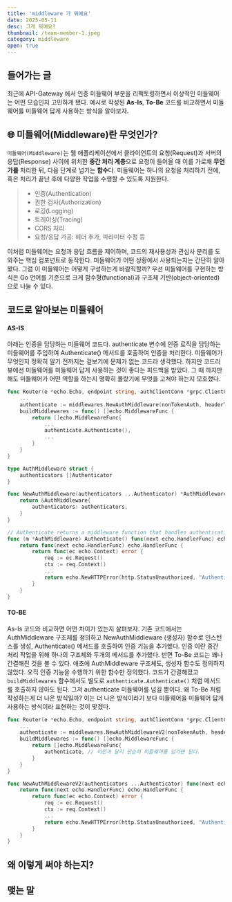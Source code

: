 ```yaml
---
title: 'middleware 가 뭐예요'
date: 2025-05-11
desc: 그게 뭐예요?
thumbnail: /team-member-1.jpeg
category: middleware
open: true
---
```


## 들어가는 글

최근에 API-Gateway 에서 인증 미들웨어 부분을 리팩토링하면서 이상적인 미들웨어는 어떤 모습인지 고민하게 됐다.
예시로 작성된 **As-Is**, **To-Be** 코드를 비교하면서 미들웨어를 미들웨어 답게 사용하는 방식을 알아보자.

## 🌐 미들웨어(Middleware)란 무엇인가?

`미들웨어(Middleware)`는 웹 애플리케이션에서 클라이언트의 요청(Request)과 서버의 응답(Response) 사이에 위치한 **중간 처리 계층**으로 요청이 들어올 때 이를 가로채 **무언가를** 처리한 뒤, 다음 단계로 넘기는 **함수**다.
미들웨어는 하나의 요청을 처리하기 전에, 혹은 처리가 끝난 후에 다양한 작업을 수행할 수 있도록 지원한다.

> - 인증(Authentication)
> - 권한 검사(Authorization)
> - 로깅(Logging)
> - 트레이싱(Tracing)
> - CORS 처리
> - 요청/응답 가공: 헤더 추가, 파라미터 수정 등

이처럼 미들웨어는 요청과 응답 흐름을 제어하며, 코드의 재사용성과 관심사 분리를 도와주는 핵심 컴포넌트로 동작한다.
미들웨어가 어떤 상황에서 사용되는지는 간단히 알아봤다. 그럼 이 미들웨어는 어떻게 구성하는게 바람직할까?
우선 미들웨어를 구현하는 방식은 Go 언어를 기준으로 크게 함수형(functional)과 구조체 기반(object-oriented)으로 나눌 수 있다.

## 코드로 알아보는 미들웨어

#### AS-IS

아래는 인증을 담당하는 미들웨어 코드다. authenticate 변수에 인증 로직을 담당하는 미들웨어를 주입하여 Authenticate() 메서드를 호출하여 인증을 처리한다.
미들웨어가 무엇인지 정확히 알기 전까지는 겉보기에 문제가 없는 코드라 생각했다.
하지만 코드리뷰에선 미들웨어를 미들웨어 답게 사용하는 것이 좋다는 피드백을 받았다.
그 때 까지만 해도 미들웨어가 어떤 역할을 하는지 명확히 몰랐기에 무엇을 고쳐야 하는지 모호했다.

```go
func Router(e *echo.Echo, endpoint string, authClientConn *grpc.ClientConn) {
    ...
	authenticate := middlewares.NewAuthMiddleware(nonTokenAuth, headerTokenAuth, anonymousAuth)
	buildMiddlewares := func() []echo.MiddlewareFunc {
		return []echo.MiddlewareFunc{
            ...
            authenticate.Authenticate(),
            ...
		}
	}
}

```

```go
type AuthMiddleware struct {
	authenticators []Authenticator
}

func NewAuthMiddleware(authenticators ...Authenticator) *AuthMiddleware {
	return &AuthMiddleware{
		authenticators: authenticators,
	}
}

// Authenticate returns a middleware function that handles authentication
func (m *AuthMiddleware) Authenticate() func(next echo.HandlerFunc) echo.HandlerFunc {
	return func(next echo.HandlerFunc) echo.HandlerFunc {
		return func(ec echo.Context) error {
			req := ec.Request()
			ctx := req.Context()
			...
			return echo.NewHTTPError(http.StatusUnauthorized, "Authentication failed")
		}
	}
}
```

#### TO-BE

As-Is 코드와 비교하면 어떤 차이가 있는지 살펴보자.
기존 코드에서는 AuthMiddleware 구조체를 정의하고 NewAuthMiddleware (생성자) 함수로 인스턴스를 생성, Authenticate() 메서드를 호출하여 인증 기능을 추가했다. 인증 이란 중간 처리 작업을 위해 하나의 구조체와 두개의 메서드를 추가했다.
반면 To-Be 코드는 꽤나 간결해진 것을 볼 수 있다. 애초에 AuthMiddleware 구조체도, 생성자 함수도 정의하지 않았다. 오직 인증 기능을 수행하기 위한 함수만 정의했다.
코드가 간결해졌고 `buildMiddlewares` 함수에서도 별도로 `authenticate.Authenticate()` 처럼 메서드를 호출하지 않아도 된다. 그저 authenticate 미들웨어를 넘길 뿐이다.
왜 To-Be 처럼 작성하는게 더 나은 방식일까? 이는 더 나은 방식이라기 보다 미들웨어을 미들웨어 답게 사용하는 방식이라 표현하는 것이 맞겠다.

```go
func Router(e *echo.Echo, endpoint string, authClientConn *grpc.ClientConn) {
    ...
	authenticate := middlewares.NewAuthMiddlewareV2(nonTokenAuth, headerTokenAuth, anonymousAuth)
	buildMiddlewares := func() []echo.MiddlewareFunc {
		return []echo.MiddlewareFunc{
			authenticate, // 이전과 달리 단순히 미들웨어를 넘기면 된다.
		}
	}
}
```

```go
func NewAuthMiddlewareV2(authenticators ...Authenticator) func(next echo.HandlerFunc) echo.HandlerFunc {
	return func(next echo.HandlerFunc) echo.HandlerFunc {
		return func(ec echo.Context) error {
			req := ec.Request()
			ctx := req.Context()
            ...
			return echo.NewHTTPError(http.StatusUnauthorized, "Authentication failed")
		}
	}
}
```

## 왜 이렇게 써야 하는지?

## 맺는 말
